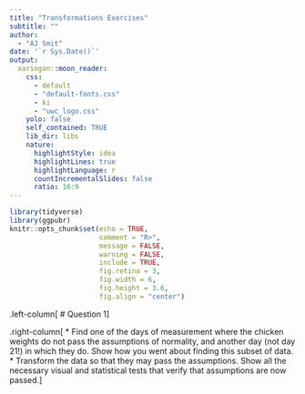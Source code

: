 ```yaml
---
title: "Transformations Exercises"
subtitle: ""  
author: 
  - "AJ Smit"
date: '`r Sys.Date()`'
output:
  xaringan::moon_reader:
    css:
      - default
      - "default-fonts.css"
      - ki
      - "uwc_logo.css"
    yolo: false
    self_contained: TRUE  
    lib_dir: libs
    nature:
      highlightStyle: idea
      highlightLines: true
      highlightLanguage: r
      countIncrementalSlides: false
      ratio: 16:9
---
```


```r
library(tidyverse)
library(ggpubr)
knitr::opts_chunk$set(echo = TRUE,
                      comment = "R>",
                      message = FALSE,
                      warning = FALSE,
                      include = TRUE,
                      fig.retina = 3,
                      fig.width = 6,
                      fig.height = 3.6,
                      fig.align = "center")
```

.left-column[
# Question 1
]

.right-column[
* Find one of the days of measurement where the chicken weights do not pass the assumptions of normality, and another day (not day 21!) in which they do. Show how you went about finding this subset of data.
* Transform the data so that they may pass the assumptions. Show all the necessary visual and statistical tests that verify that assumptions are now passed.
]
